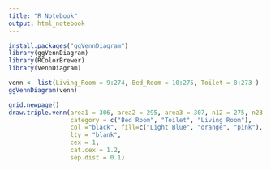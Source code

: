 ```yaml
---
title: "R Notebook"
output: html_notebook
---
```


```r
install.packages("ggVennDiagram")
library(ggVennDiagram)
library(RColorBrewer)
library(VennDiagram)
```

```r
venn <- list(Living_Room = 9:274, Bed_Room = 10:275, Toilet = 8:273 )
ggVennDiagram(venn)
```

```r
grid.newpage()
draw.triple.venn(area1 = 306, area2 = 295, area3 = 307, n12 = 275, n23 = 277, n13 = 286, n123 = 265,
                 category = c("Bed Room", "Toilet", "Living Room"), 
                 col ="black", fill=c("Light Blue", "orange", "pink"), 
                 lty = "blank",
                 cex = 1,
                 cat.cex = 1.2,
                 sep.dist = 0.1)
```

